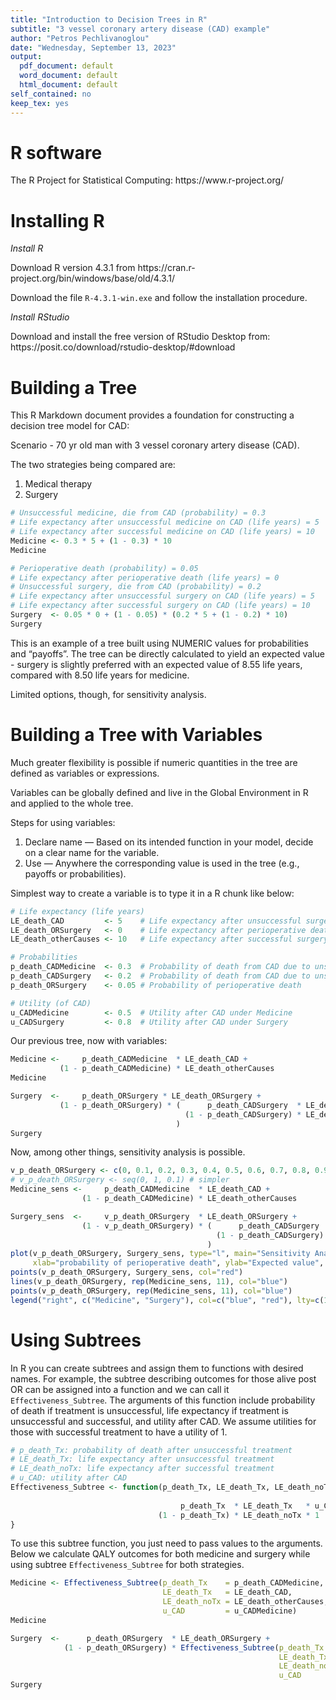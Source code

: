 ```yaml
---
title: "Introduction to Decision Trees in R"
subtitle: "3 vessel coronary artery disease (CAD) example"
author: "Petros Pechlivanoglou"
date: "Wednesday, September 13, 2023"
output:
  pdf_document: default
  word_document: default
  html_document: default
self_contained: no
keep_tex: yes
---
```


# R software

The R Project for Statistical Computing: https://www.r-project.org/

# Installing R

*Install R*

Download R version 4.3.1 from https://cran.r-project.org/bin/windows/base/old/4.3.1/

Download the file `R-4.3.1-win.exe` and follow the installation procedure.

*Install RStudio*

Download and install the free version of RStudio Desktop from: https://posit.co/download/rstudio-desktop/#download

\newpage

# Building a Tree

This R Markdown document provides a foundation for constructing a decision tree model for CAD:

Scenario - 70 yr old man with 3 vessel coronary artery disease (CAD).

The two strategies being compared are:

1. Medical therapy
2. Surgery

```r
# Unsuccessful medicine, die from CAD (probability) = 0.3
# Life expectancy after unsuccessful medicine on CAD (life years) = 5
# Life expectancy after successful medicine on CAD (life years) = 10
Medicine <- 0.3 * 5 + (1 - 0.3) * 10
Medicine

# Perioperative death (probability) = 0.05
# Life expectancy after perioperative death (life years) = 0
# Unsuccessful surgery, die from CAD (probability) = 0.2
# Life expectancy after unsuccessful surgery on CAD (life years) = 5
# Life expectancy after successful surgery on CAD (life years) = 10
Surgery  <- 0.05 * 0 + (1 - 0.05) * (0.2 * 5 + (1 - 0.2) * 10)
Surgery
```

This is an example of a tree built using NUMERIC values for probabilities and "payoffs".
The tree can be directly calculated to yield an expected value - surgery is slightly preferred with an expected value of 8.55 life years, compared with 8.50 life years for medicine.

Limited options, though, for sensitivity analysis.

# Building a Tree with Variables

Much greater flexibility is possible if numeric quantities in the tree are defined as variables or expressions.

Variables can be globally defined and live in the Global Environment in R and applied to the whole tree. 

Steps for using variables:

1. Declare name — Based on its intended function in your model, decide on a clear name for the variable.
2. Use — Anywhere the corresponding value is used in the tree (e.g., payoffs or probabilities).

Simplest way to create a variable is to type it in a R chunk like below:

```r
# Life expectancy (life years)
LE_death_CAD         <- 5    # Life expectancy after unsuccessful surgery on CAD
LE_death_ORSurgery   <- 0    # Life expectancy after perioperative death 
LE_death_otherCauses <- 10   # Life expectancy after successful surgery on CAD 

# Probabilities
p_death_CADMedicine  <- 0.3  # Probability of death from CAD due to unsuccessful medicine
p_death_CADSurgery   <- 0.2  # Probability of death from CAD due to unsuccessful surgery
p_death_ORSurgery    <- 0.05 # Probability of perioperative death

# Utility (of CAD)
u_CADMedicine        <- 0.5  # Utility after CAD under Medicine
u_CADSurgery         <- 0.8  # Utility after CAD under Surgery
```

Our previous tree, now with variables:

```r
Medicine <-     p_death_CADMedicine  * LE_death_CAD + 
           (1 - p_death_CADMedicine) * LE_death_otherCauses
Medicine

Surgery  <-     p_death_ORSurgery * LE_death_ORSurgery + 
           (1 - p_death_ORSurgery) * (      p_death_CADSurgery  * LE_death_CAD + 
                                       (1 - p_death_CADSurgery) * LE_death_otherCauses
                                     )
Surgery
```

Now, among other things, sensitivity analysis is possible. 

```r
v_p_death_ORSurgery <- c(0, 0.1, 0.2, 0.3, 0.4, 0.5, 0.6, 0.7, 0.8, 0.9, 1)
# v_p_death_ORSurgery <- seq(0, 1, 0.1) # simpler
Medicine_sens <-     p_death_CADMedicine  * LE_death_CAD + 
                (1 - p_death_CADMedicine) * LE_death_otherCauses

Surgery_sens  <-     v_p_death_ORSurgery  * LE_death_ORSurgery + 
                (1 - v_p_death_ORSurgery) * (      p_death_CADSurgery  * LE_death_CAD + 
                                              (1 - p_death_CADSurgery) * LE_death_otherCauses
                                            )
plot(v_p_death_ORSurgery, Surgery_sens, type="l", main="Sensitivity Analysis", 
     xlab="probability of perioperative death", ylab="Expected value", col="red")
points(v_p_death_ORSurgery, Surgery_sens, col="red")
lines(v_p_death_ORSurgery, rep(Medicine_sens, 11), col="blue")
points(v_p_death_ORSurgery, rep(Medicine_sens, 11), col="blue")
legend("right", c("Medicine", "Surgery"), col=c("blue", "red"), lty=c(1,1), bty="n")
```

# Using Subtrees

In R you can create subtrees and assign them to functions with desired names. For example, the subtree describing outcomes for those alive post OR can be assigned into a function and we can call it `Effectiveness_Subtree`. The arguments of this function include probability of death if treatment is unsuccessful, life expectancy if treatment is unsuccessful and successful, and utility after CAD. We assume utilities for those with successful treatment to have a utility of 1. 

```r
# p_death_Tx: probability of death after unsuccessful treatment
# LE_death_Tx: life expectancy after unsuccessful treatment
# LE_death_noTx: life expectancy after successful treatment
# u_CAD: utility after CAD
Effectiveness_Subtree <- function(p_death_Tx, LE_death_Tx, LE_death_noTx, u_CAD) {
  
                                      p_death_Tx  * LE_death_Tx   * u_CAD + 
                                 (1 - p_death_Tx) * LE_death_noTx * 1
}
```

To use this subtree function, you just need to pass values to the arguments. Below we calculate QALY outcomes for both medicine and surgery while using subtree `Effectiveness_Subtree` for both strategies. 

```r
Medicine <- Effectiveness_Subtree(p_death_Tx    = p_death_CADMedicine, 
                                  LE_death_Tx   = LE_death_CAD, 
                                  LE_death_noTx = LE_death_otherCauses, 
                                  u_CAD         = u_CADMedicine)
Medicine

Surgery  <-      p_death_ORSurgery  * LE_death_ORSurgery +  
            (1 - p_death_ORSurgery) * Effectiveness_Subtree(p_death_Tx    = p_death_CADSurgery, 
                                                            LE_death_Tx   = LE_death_CAD, 
                                                            LE_death_noTx = LE_death_otherCauses, 
                                                            u_CAD         = u_CADSurgery)
Surgery
```

